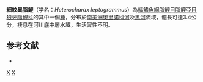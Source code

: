 {{Speciesbox 
| taxon = Heterocharax leptogrammus
| status = NE
| status_system = IUCN3.1
| authority = [[Toledo-Piza|Toledo-Piza]], 2000
| synonyms = 
}}
'''細紋異脂鯉'''（学名：''Heterocharax leptogrammus''）為[[輻鰭魚綱|輻鰭魚綱]][[脂鯉目|脂鯉目]][[脂鯉亞目|脂鯉亞目]][[狼牙脂鯉科|狼牙脂鯉科]]的其中一個[[種|種]]，分布於[[南美洲|南美洲]][[奧里諾科河|奧里諾科河]]及[[黑河|黑河]]流域，體長可達3.4公分，棲息在河川底中層水域，生活習性不明。

==参考文献==
{{refbegin}}
*{{FishBase_species|genus=Heterocharax|species=leptogrammus|year=2013|month=8}}
{{refend}}
{{Taxonbar|from=Q6408876}}

[[Category:異脂鯉屬|X]]
[[Category:2000年描述的鱼类|X]]


{{魚類小作品}}